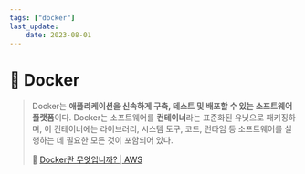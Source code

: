 ```yaml
---
tags: ["docker"]
last_update:
    date: 2023-08-01
---
```


# 🐋 Docker

> Docker는 **애플리케이션을 신속하게 구축, 테스트 및 배포할 수 있는 소프트웨어 플랫폼**이다. Docker는 소프트웨어를 **컨테이너**라는 표준화된 유닛으로 패키징하며, 이 컨테이너에는 라이브러리, 시스템 도구, 코드, 런타임 등 소프트웨어를 실행하는 데 필요한 모든 것이 포함되어 있다.
>
> 🔗 [Docker란 무엇입니까? | AWS](https://aws.amazon.com/ko/docker/)

